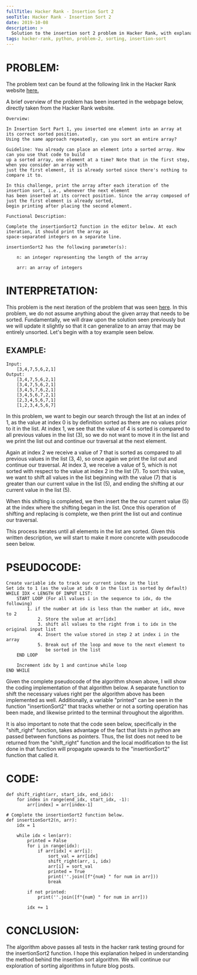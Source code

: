 ```yaml
---
fullTitle: Hacker Rank - Insertion Sort 2
seoTitle: Hacker Rank - Insertion Sort 2
date: 2019-10-08
description: >
  Solution to the insertion sort 2 problem in Hacker Rank, with explanation.
tags: hacker-rank, python, problem-2, sorting, insertion-sort
---
```


# PROBLEM:

The problem text can be found at the following link in the Hacker Rank website <a href="https://www.hackerrank.com/challenges/insertionsort2/" target="_blank">here.</a>

A brief overview of the problem has been inserted in the webpage below, directly taken from the Hacker Rank website.

    Overview:

    In Insertion Sort Part 1, you inserted one element into an array at its correct sorted position.
    Using the same approach repeatedly, can you sort an entire array?

    Guideline: You already can place an element into a sorted array. How can you use that code to build
    up a sorted array, one element at a time? Note that in the first step, when you consider an array with
    just the first element, it is already sorted since there's nothing to compare it to.

    In this challenge, print the array after each iteration of the insertion sort, i.e., whenever the next element
    has been inserted at its correct position. Since the array composed of just the first element is already sorted,
    begin printing after placing the second element.

    Functional Description:

    Complete the insertionSort2 function in the editor below. At each iteration, it should print the array as
    space-separated integers on a separate line.

    insertionSort2 has the following parameter(s):

        n: an integer representing the length of the array

        arr: an array of integers

# INTERPRETATION:

This problem is the next iteration of the problem that was seen <a href="../insertionSort1" target="_blank">here</a>. In this problem, we do not assume anything about the
given array that needs to be sorted. Fundamentally, we will draw upon the solution seen previously but we will update it slightly so that it can generalize to
an array that may be entirely unsorted. Let's begin with a toy example seen below.

## EXAMPLE:

    Input:
        [3,4,7,5,6,2,1]
    Output:
        [3,4,7,5,6,2,1]
        [3,4,7,5,6,2,1]
        [3,4,5,7,6,2,1]
        [3,4,5,6,7,2,1]
        [2,3,4,5,6,7,1]
        [1,2,3,4,5,6,7]

In this problem, we want to begin our search through the list at an index of 1, as the value at index 0 is by definition sorted as there are no values prior
to it in the list. At index 1, we see that the value of 4 is sorted is compared to all previous values in the list (3), so we do not want to move it in the list
and we print the list out and continue our traversal at the next element.

Again at index 2 we receive a value of 7 that is sorted as compared to all previous values in the list (3, 4), so once again we print the list out and continue
our traversal. At index 3, we receive a value of 5, which is not sorted with respect to the value at index 2 in the list (7). To sort this value, we want to
shift all values in the list beginning with the value (7) that is greater than our current value in the list (5), and ending the shifting at our current value
in the list (5).

When this shifting is completed, we then insert the the our current value (5) at the index where the shifting began in the list. Once this operation of shifting
and replacing is complete, we then print the list out and continue our traversal.

This process iterates until all elements in the list are sorted. Given this written description, we will start to make it more concrete with pseudocode seen below.

# PSEUDOCODE:

    Create variable idx to track our current index in the list
    Set idx to 1 (as the value at idx 0 in the list is sorted by default)
    WHILE IDX < LENGTH OF INPUT LIST:
        START LOOP (For all values i in the sequence to idx, do the following)
            1. if the number at idx is less than the number at idx, move to 2
                2. Store the value at arr[idx]
                3. shift all values to the right from i to idx in the original input list
                4. Insert the value stored in step 2 at index i in the array
                5. Break out of the loop and move to the next element to
                   be sorted in the list
        END LOOP

        Increment idx by 1 and continue while loop
    END WHILE

Given the complete pseudocode of the algorithm shown above, I will show the coding implementation of that algorithm below. A separate function to shift
the necessary values right per the algorithm above has been implemented as well. Additionally, a variable "printed" can be seen in the function
"insertionSort2" that tracks whether or not a sorting operation has been made, and likewise printed to the terminal throughout the algorithm.

It is also important to note that the code seen below, specifically in the "shift_right" function, takes advantage of the fact that
lists in python are passed between functions as pointers. Thus, the list does not need to be returned from the "shift_right" function
and the local modification to the list done in that function will propagate upwards to the "insertionSort2" function that called it.

# CODE:

    def shift_right(arr, start_idx, end_idx):
        for index in range(end_idx, start_idx, -1):
            arr[index] = arr[index-1]

    # Complete the insertionSort2 function below.
    def insertionSort2(n, arr):
        idx = 1

        while idx < len(arr):
            printed = False
            for i in range(idx):
                if arr[idx] < arr[i]:
                    sort_val = arr[idx]
                    shift_right(arr, i, idx)
                    arr[i] = sort_val
                    printed = True
                    print(''.join([f"{num} " for num in arr]))
                    break

            if not printed:
                print(''.join([f"{num} " for num in arr]))

            idx += 1

# CONCLUSION:

The algorithm above passes all tests in the hacker rank testing ground for the insertionSort2 function. I hope this explanation helped in understanding the method
behind the insertion sort algorithm. We will continue our exploration of sorting algorithms in future blog posts.
